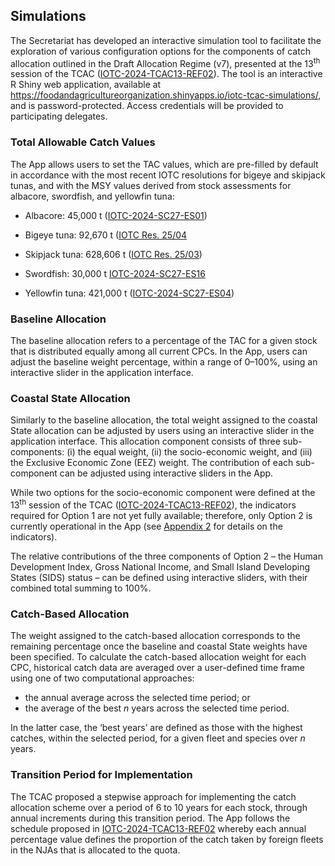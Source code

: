 ## Simulations {#simulations}

The Secretariat has developed an interactive simulation tool to facilitate the exploration of various configuration options for the components of catch allocation outlined in the Draft Allocation Regime (v7), presented at the 13^th^ session of the TCAC ([IOTC-2024-TCAC13-REF02](https://iotc.org/documents/TCAC/13/REF02E)). The tool is an interactive R Shiny web application, available at [https://foodandagricultureorganization.shinyapps.io/iotc-tcac-simulations/](https://foodandagricultureorganization.shinyapps.io/iotc-tcac-simulations/), and is password-protected. Access credentials will be provided to participating delegates.

### Total Allowable Catch Values

The App allows users to set the TAC values, which are pre-filled by default in accordance with the most recent IOTC resolutions for bigeye and skipjack tunas, and with the MSY values derived from stock assessments for albacore, swordfish, and yellowfin tuna:

- Albacore: 45,000 t  ([IOTC-2024-SC27-ES01](https://iotc.org/documents/albacore-tuna-0))

- Bigeye tuna: 92,670 t ([IOTC Res. 25/04](https://iotc.org/cmm/resolution-2504-establishing-catch-limits-bigeye-tuna-iotc-area-competence)

- Skipjack tuna: 628,606 t ([IOTC Res. 25/03](https://iotc.org/cmm/resolution-2503-establishing-catch-limits-skipjack-tuna-iotc-area-competence))

- Swordfish: 30,000 t  [IOTC-2024-SC27-ES16](https://iotc.org/documents/swordfish-1)

- Yellowfin tuna: 421,000 t  ([IOTC-2024-SC27-ES04](https://iotc.org/documents/yellowfin-tuna-1))

### Baseline Allocation

The baseline allocation refers to a percentage of the TAC for a given stock that is distributed equally among all current CPCs. In the App, users can adjust the baseline weight percentage, within a range of 0–100%, using an interactive slider in the application interface.

### Coastal State Allocation

Similarly to the baseline allocation, the total weight assigned to the coastal State allocation can be adjusted by users using an interactive slider in the application interface. This allocation component consists of three sub-components: (i) the equal weight, (ii) the socio-economic weight, and (iii) the Exclusive Economic Zone (EEZ) weight. The contribution of each sub-component can be adjusted using interactive sliders in the App.

While two options for the socio-economic component were defined at the 13^th^ session of the TCAC ([IOTC-2024-TCAC13-REF02](https://iotc.org/documents/TCAC/13/REF02E)), the indicators required for Option 1 are not yet fully available; therefore, only Option 2 is currently operational in the App (see [Appendix 2](#csFields) for details on the indicators).

The relative contributions of the three components of Option 2 -- the Human Development Index, Gross National Income, and Small Island Developing States (SIDS) status -- can be defined using interactive sliders, with their combined total summing to 100%.

### Catch-Based Allocation

The weight assigned to the catch-based allocation corresponds to the remaining percentage once the baseline and coastal State weights have been specified. To calculate the catch-based allocation weight for each CPC, historical catch data are averaged over a user-defined time frame using one of two computational approaches:
  
- the annual average across the selected time period; or
- the average of the best _n_ years across the selected time period.

In the latter case, the ‘best years’ are defined as those with the highest catches, within the selected period, for a given fleet and species over _n_ years.

### Transition Period for Implementation

The TCAC proposed a stepwise approach for implementing the catch allocation scheme over a period of 6 to 10 years for each stock, through annual increments during this transition period. The App follows the schedule proposed in [IOTC-2024-TCAC13-REF02](https://iotc.org/documents/TCAC/13/REF02E) whereby each annual percentage value defines the proportion of the catch taken by foreign fleets in the NJAs that is allocated to the quota.
